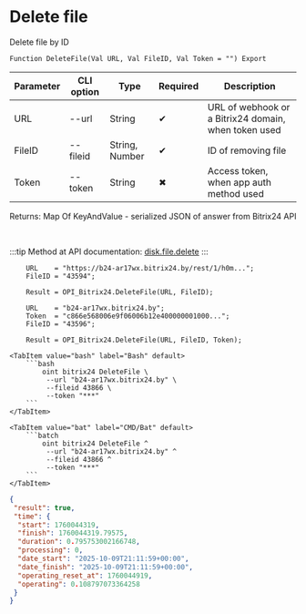 ﻿---
sidebar_position: 4
description: Delete file and other functions to work with Bitrix24 in the Open Integration Package, a free open-source integration library for 1C:Enterprise 8, OneScript and CLI
keywords: [1C, 1С, 1С:Enterprise, 1С:Enterprise 8.3, API, Integration, Services, Exchange, OneScript, CLI, Bitrix24]
---


# Delete file
 Delete file by ID



`Function DeleteFile(Val URL, Val FileID, Val Token = "") Export`

  | Parameter | CLI option | Type | Required | Description |
  |-|-|-|-|-|
  | URL | --url | String | &#x2714; | URL of webhook or a Bitrix24 domain, when token used |
  | FileID | --fileid | String, Number | &#x2714; | ID of removing file |
  | Token | --token | String | &#x2716; | Access token, when app auth method used |

  
  Returns:  Map Of KeyAndValue - serialized JSON of answer from Bitrix24 API

<br/>

:::tip
Method at API documentation: [disk.file.delete](https://dev.1c-bitrix.ru/rest_help/disk/file/disk_file_delete.php)
:::
<br/>


```bsl title="1C:Enterprise/OneScript code example"
    URL    = "https://b24-ar17wx.bitrix24.by/rest/1/h0m...";
    FileID = "43594";

    Result = OPI_Bitrix24.DeleteFile(URL, FileID);

    URL    = "b24-ar17wx.bitrix24.by";
    Token  = "c866e568006e9f06006b12e400000001000...";
    FileID = "43596";

    Result = OPI_Bitrix24.DeleteFile(URL, FileID, Token);
```
 

 <Tabs>
  
    <TabItem value="bash" label="Bash" default>
        ```bash
            oint bitrix24 DeleteFile \
             --url "b24-ar17wx.bitrix24.by" \
             --fileid 43866 \
             --token "***"
        ```
    </TabItem>
  
    <TabItem value="bat" label="CMD/Bat" default>
        ```batch
            oint bitrix24 DeleteFile ^
             --url "b24-ar17wx.bitrix24.by" ^
             --fileid 43866 ^
             --token "***"
        ```
    </TabItem>
</Tabs>


```json title="Result"
{
 "result": true,
 "time": {
  "start": 1760044319,
  "finish": 1760044319.79575,
  "duration": 0.795753002166748,
  "processing": 0,
  "date_start": "2025-10-09T21:11:59+00:00",
  "date_finish": "2025-10-09T21:11:59+00:00",
  "operating_reset_at": 1760044919,
  "operating": 0.108797073364258
 }
}
```
